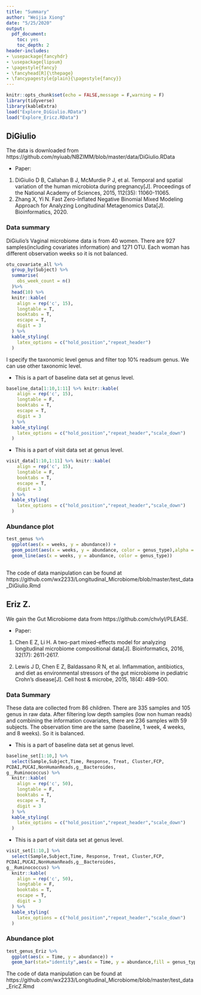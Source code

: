 ```yaml
---
title: "Summary"
author: "Weijia Xiong"
date: "5/25/2020"
output:
  pdf_document:
    toc: yes
    toc_depth: 2
header-includes:
- \usepackage{fancyhdr}
- \usepackage{lipsum}
- \pagestyle{fancy}
- \fancyhead[R]{\thepage}
- \fancypagestyle{plain}{\pagestyle{fancy}}
--- 
```


```r
knitr::opts_chunk$set(echo = FALSE,message = F,warning = F)
library(tidyverse)
library(kableExtra)
load("Explore_DiGiulio.RData")
load("Explore_Ericz.RData")
```


## DiGiulio

The data is downloaded from https://github.com/nyiuab/NBZIMM/blob/master/data/DiGiulio.RData

* Paper:

1. DiGiulio D B, Callahan B J, McMurdie P J, et al. Temporal and spatial variation of the human microbiota during pregnancy[J]. Proceedings of the National Academy of Sciences, 2015, 112(35): 11060-11065.
2. Zhang X, Yi N. Fast Zero-Inflated Negative Binomial Mixed Modeling Approach for Analyzing Longitudinal Metagenomics Data[J]. Bioinformatics, 2020.


### Data summary

DiGiulio’s Vaginal microbiome data is from 40 women. There are 927 samples(including covariates information) and 1271 OTU. Each woman has different observation weeks so it is not balanced.

```r
otu_covariate_all %>% 
  group_by(Subject) %>% 
  summarise(
    obs_week_count = n()
  )%>% 
  head(10) %>% 
  knitr::kable(
    align = rep('c', 15),
    longtable = T, 
    booktabs = T, 
    escape = T,
    digit = 3
  ) %>% 
  kable_styling(
    latex_options = c("hold_position","repeat_header")
  )
```

I specify the taxonomic level genus and filter top 10% readsum genus. We can use other taxonomic level.

* This is a part of baseline data set at genus level.
```r
baseline_data[1:10,1:11] %>% knitr::kable(
    align = rep('c', 15),
    longtable = F, 
    booktabs = T, 
    escape = T,
    digit = 3
  ) %>% 
  kable_styling(
    latex_options = c("hold_position","repeat_header","scale_down")
  )
```

\newpage

* This is a part of visit data set at genus level.

```r
visit_data[1:10,1:11] %>% knitr::kable(
    align = rep('c', 15),
    longtable = F, 
    booktabs = T, 
    escape = T,
    digit = 3
  ) %>% 
  kable_styling(
    latex_options = c("hold_position","repeat_header","scale_down")
  )
```


### Abundance plot
```r
test_genus %>% 
  ggplot(aes(x = weeks, y = abundance)) +
  geom_point(aes(x = weeks, y = abundance, color = genus_type),alpha = 0.5) +
  geom_line(aes(x = weeks, y = abundance, color = genus_type))
  
```


The code of data manipulation can be found at https://github.com/wx2233/Longitudinal_Microbiome/blob/master/test_data_DiGiulio.Rmd




\newpage

## Eriz Z.

We gain the Gut Microbiome data from https://github.com/chvlyl/PLEASE.

* Paper:

1. Chen E Z, Li H. A two-part mixed-effects model for analyzing longitudinal microbiome compositional data[J]. Bioinformatics, 2016, 32(17): 2611-2617.

2. Lewis J D, Chen E Z, Baldassano R N, et al. Inflammation, antibiotics, and diet as environmental stressors of the gut microbiome in pediatric Crohn’s disease[J]. Cell host & microbe, 2015, 18(4): 489-500.


### Data Summary

These data are collected from 86 children. There are 335 samples and 105 genus in raw data. After filtering low depth samples (low non human reads) and combining the information covariates, there are 236 samples with 59 subjects. The observation time are the same (baseline, 1 week, 4 weeks, and 8 weeks). So it is balanced.


* This is a part of baseline data set at genus level.

```r
baseline_set[1:10,] %>% 
  select(Sample,Subject,Time, Response, Treat, Cluster,FCP,
PCDAI,PUCAI,NonHumanReads,g__Bacteroides,
g__Ruminococcus) %>% 
  knitr::kable(
    align = rep('c', 50),
    longtable = F, 
    booktabs = T, 
    escape = T,
    digit = 3
  ) %>% 
  kable_styling(
    latex_options = c("hold_position","repeat_header","scale_down")
  )
```





* This is a part of visit data set at genus level.

```r
visit_set[1:10,] %>% 
  select(Sample,Subject,Time, Response, Treat, Cluster,FCP,
PCDAI,PUCAI,NonHumanReads,g__Bacteroides,
g__Ruminococcus) %>% 
  knitr::kable(
    align = rep('c', 50),
    longtable = F, 
    booktabs = T, 
    escape = T,
    digit = 3
  ) %>% 
  kable_styling(
    latex_options = c("hold_position","repeat_header","scale_down")
  )
```



### Abundance plot
```r
test_genus_Eriz %>% 
  ggplot(aes(x = Time, y = abundance)) +
  geom_bar(stat="identity",aes(x = Time, y = abundance,fill = genus_type),alpha = 0.8)
```


The code of data manipulation can be found at https://github.com/wx2233/Longitudinal_Microbiome/blob/master/test_data_EricZ.Rmd